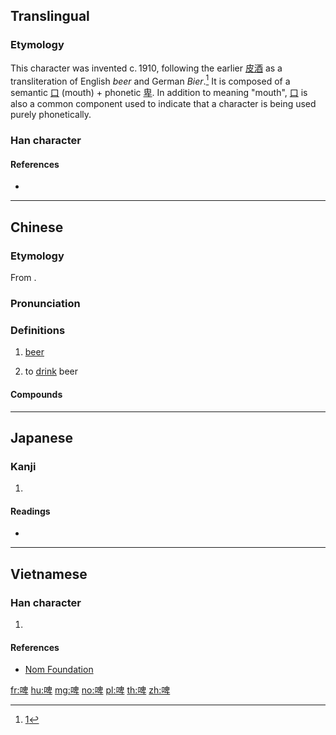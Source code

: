 ==Translingual==
{{stroke order|strokes=11}}

===Etymology===
This character was invented c.&thinsp;1910, following the earlier [[皮酒]] as a transliteration of English ''beer'' and German ''Bier''.<ref>[http://www.360doc.com/content/10/0414/15/805886_23026069.shtml]</ref> It is composed of a semantic [[口]] (mouth) + phonetic [[卑]]. In addition to meaning "mouth", [[口]] is also a common component used to indicate that a character is being used purely phonetically.

===Han character===
{{Han char|rn=30|rad=口|as=08|sn=11|four=66040|canj=RHWJ,RHHJ|ids=⿰口卑}}

====References====
* {{Han ref|kx=0196.261|dkj=03878|dj=0418.140|hdz=10642.090|uh=5564|ud=21860|bh=B0E0|bd=45280}}
<references />

----

==Chinese==
{{zh-forms}}

===Etymology===
From {{etyl|en|zh}} {{m|en|beer}}.

===Pronunciation===
{{zh-pron
|m=pí
|c=be1
|mn=pî
|mc=
|oc=
|ma=
|cat=n,c:v
}}

===Definitions===
{{zh-hanzi}}

# [[beer]]
# {{lb|zh|Hong Kong Cantonese}} to [[drink]] beer
#: {{zh-x|今晚{maan5-1} 去 邊度 啤 一 啤 呀？|Where are we going to '''drink beer''' tonight?|C}}

====Compounds====
{{zh-der|啤酒|扎啤|生啤|鮮啤|乾啤}}

----

==Japanese==

===Kanji===
{{ja-kanji|grade=|rs=口08}}

# {{defn|lang=ja|sort=口08}}

====Readings====
* {{ja-readings|on=[[ひ]] (hi)|kun=}}

----

==Vietnamese==

===Han character===
{{vi-hantu|[[bi]], [[bì]]|rs=口08}}

# {{defn|lang=vi|sort=口08}}

====References====
* [http://nomfoundation.org/common/nom_details.php?codepoint=5564&img=1 Nom Foundation]

[[fr:啤]]
[[hu:啤]]
[[mg:啤]]
[[no:啤]]
[[pl:啤]]
[[th:啤]]
[[zh:啤]]